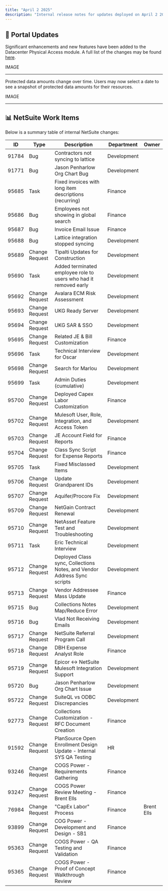 ```yaml
---
title: "April 2 2025"
description: "Internal release notes for updates deployed on April 2 2025"
---
```


## 🧭 Portal Updates


Significant enhancements and new features have been added to the Datacenter Physical Access module. A full list of the changes may be found [here](https://kb-ext.databank.com/en_US/physical-access-administration).

IMAGE

---


Protected data amounts change over time. Users may now select a date to see a snapshot of protected data amounts for their resources.

IMAGE

---

## 📊 NetSuite Work Items

Below is a summary table of internal NetSuite changes:

| ID     | Type           | Description                                                                 | Department   | Owner       |
|--------|----------------|------------------------------------------------------------------------------|--------------|-------------|
| 91784  | Bug            | Contractors not syncing to lattice                                          | Development  |             |
| 91771  | Bug            | Jason Penharlow Org Chart Bug                                               | Development  |             |
| 95685  | Task           | Fixed invoices with long item descriptions (recurring)                      | Finance      |             |
| 95686  | Bug            | Employees not showing in global search                                      | Finance      |             |
| 95687  | Bug            | Invoice Email Issue                                                         | Finance      |             |
| 95688  | Bug            | Lattice integration stopped syncing                                         | Development  |             |
| 95689  | Change Request | Tipalti Updates for Construction                                            | Development  |             |
| 95690  | Task           | Added terminated employee role to users who had it removed early            | Development  |             |
| 95692  | Change Request | Avalara ECM Risk Assessment                                                 | Development  |             |
| 95693  | Change Request | UKG Ready Server                                                            | Development  |             |
| 95694  | Change Request | UKG SAR & SSO                                                               | Development  |             |
| 95695  | Change Request | Related JE & Bill Customization                                             | Finance      |             |
| 95696  | Task           | Technical Interview for Oscar                                               | Development  |             |
| 95698  | Change Request | Search for Marlou                                                           | Development  |             |
| 95699  | Task           | Admin Duties (cumulative)                                                   | Development  |             |
| 95700  | Change Request | Deployed Capex Labor Customization                                          | Finance      |             |
| 95702  | Change Request | Mulesoft User, Role, Integration, and Access Token                          | Development  |             |
| 95703  | Change Request | JE Account Field for Reports                                                | Finance      |             |
| 95704  | Change Request | Class Sync Script for Expense Reports                                       | Finance      |             |
| 95705  | Task           | Fixed Misclassed Items                                                      | Development  |             |
| 95706  | Change Request | Update Grandparent IDs                                                      | Development  |             |
| 95707  | Change Request | Aquifer/Procore Fix                                                         | Development  |             |
| 95709  | Change Request | NetGain Contract Renewal                                                    | Development  |             |
| 95710  | Change Request | NetAsset Feature Test and Troubleshooting                                   | Development  |             |
| 95711  | Task           | Eric Technical Interview                                                    | Development  |             |
| 95712  | Change Request | Deployed Class sync, Collections Notes, and Vendor Address Sync scripts     | Development  |             |
| 95713  | Change Request | Vendor Addressee Mass Update                                                | Finance      |             |
| 95715  | Bug            | Collections Notes Map/Reduce Error                                          | Development  |             |
| 95716  | Bug            | Vlad Not Receiving Emails                                                   | Development  |             |
| 95717  | Change Request | NetSuite Referral Program Call                                              | Development  |             |
| 95718  | Change Request | DBH Expense Analyst Role                                                    | Finance      |             |
| 95719  | Change Request | Epicor <-> NetSuite Mulesoft Integration Support                            | Development  |             |
| 95720  | Bug            | Jason Penharlow Org Chart Issue                                             | Development  |             |
| 95722  | Change Request | SuiteQL vs ODBC Discrepancies                                               | Development  |             |
| 92773  | Change Request | Collections Customization - RFC Document Creation                           | Finance      |             |
| 91592  | Change Request | PlanSource Open Enrollment Design Update - Internal SYS QA Testing          | HR           |             |
| 93246  | Change Request | COGS Power - Requirements Gathering                                         | Finance      |             |
| 93247  | Change Request | COGS Power Review Meeting - Brent Ells                                      | Finance      |             |
| 76984  | Change Request | "CapEx Labor" Process                                                       | Finance      | Brent Ells  |
| 93899  | Change Request | COG Power - Development and Design - SB1                                    | Finance      |             |
| 95363  | Change Request | COGS Power - QA Testing and Validation                                      | Finance      |             |
| 95365  | Change Request | COGS Power - Proof of Concept Walkthrough Review                            | Finance      |             |